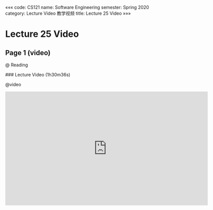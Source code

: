 «««
code: CS121
name: Software Engineering
semester: Spring 2020
category: Lecture Video 教学视频
title: Lecture 25 Video
»»»

# Lecture 25 Video

## Page 1 (video)

@ Reading

<div class="markdown-body">
### Lecture Video (1h30m36s)
</div>

@video

<iframe src="https://watchsb.com/e/pr3nyxjywszb.html" frameborder=0 marginwidth=0 marginheight=0 scrolling=no width=640 height=360 allowfullscreen></iframe>


